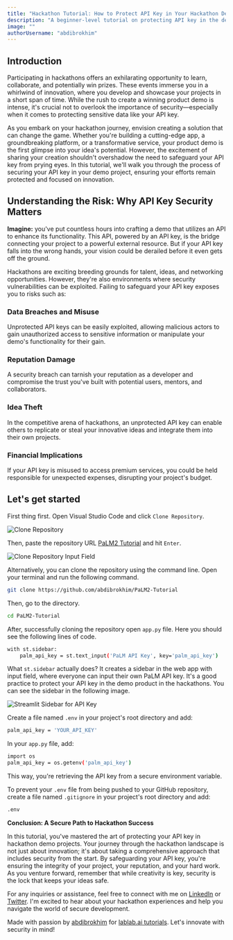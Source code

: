```yaml
---
title: "Hackathon Tutorial: How to Protect API Key in Your Hackathon Demo"
description: "A beginner-level tutorial on protecting API key in the demo product in the hackathons."
image: ""
authorUsername: "abdibrokhim"
---
```


## Introduction

Participating in hackathons offers an exhilarating opportunity to learn, collaborate, and potentially win prizes. These events immerse you in a whirlwind of innovation, where you develop and showcase your projects in a short span of time. While the rush to create a winning product demo is intense, it's crucial not to overlook the importance of security—especially when it comes to protecting sensitive data like your API key.

As you embark on your hackathon journey, envision creating a solution that can change the game. Whether you're building a cutting-edge app, a groundbreaking platform, or a transformative service, your product demo is the first glimpse into your idea's potential. However, the excitement of sharing your creation shouldn't overshadow the need to safeguard your API key from prying eyes. In this tutorial, we'll walk you through the process of securing your API key in your demo project, ensuring your efforts remain protected and focused on innovation.


## Understanding the Risk: Why API Key Security Matters

**Imagine:** you've put countless hours into crafting a demo that utilizes an API to enhance its functionality. This API, powered by an API key, is the bridge connecting your project to a powerful external resource. But if your API key falls into the wrong hands, your vision could be derailed before it even gets off the ground.

Hackathons are exciting breeding grounds for talent, ideas, and networking opportunities. However, they're also environments where security vulnerabilities can be exploited. Failing to safeguard your API key exposes you to risks such as:

### Data Breaches and Misuse

Unprotected API keys can be easily exploited, allowing malicious actors to gain unauthorized access to sensitive information or manipulate your demo's functionality for their gain.

### Reputation Damage

A security breach can tarnish your reputation as a developer and compromise the trust you've built with potential users, mentors, and collaborators.

### Idea Theft

In the competitive arena of hackathons, an unprotected API key can enable others to replicate or steal your innovative ideas and integrate them into their own projects.

### Financial Implications

If your API key is misused to access premium services, you could be held responsible for unexpected expenses, disrupting your project's budget.


## Let's get started

First thing first. Open Visual Studio Code and click `Clone Repository`.

<Img src="https://iili.io/HDjZYZX.png" alt="Clone Repository" caption="Clone Repository"/>

Then, paste the repository URL [PaLM2 Tutorial](https://github.com/abdibrokhim/PaLM2-Tutorial) and hit `Enter`.

<Img src="https://iili.io/HDjZ7jt.png" alt="Clone Repository Input Field" caption="Clone Repository Input Field"/>

Alternatively, you can clone the repository using the command line. Open your terminal and run the following command.

```bash
git clone https://github.com/abdibrokhim/PaLM2-Tutorial
```

Then, go to the directory.

```bash
cd PaLM2-Tutorial
```

After, successfully cloning the repository open `app.py` file. Here you should see the following lines of code.

```bash 
with st.sidebar:
    palm_api_key = st.text_input('PaLM API Key', key='palm_api_key')
```

What `st.sidebar` actually does? It creates a sidebar in the web app with input field, where everyone can input their own PaLM API key. 
It's a good practice to protect your API key in the demo product in the hackathons. You can see the sidebar in the following image.

<Img src="https://iili.io/HDjbEFa.png" alt="Streamlit Sidebar for API Key" caption="Streamlit Sidebar for API Key"/>

Create a file named `.env` in your project's root directory and add:

```bash
palm_api_key = 'YOUR_API_KEY'
```

In your `app.py` file, add:

```bash
import os
palm_api_key = os.getenv('palm_api_key')
```
This way, you're retrieving the API key from a secure environment variable.

To prevent your `.env` file from being pushed to your GitHub repository, create a file named `.gitignore` in your project's root directory and add:

```bash
.env
```

**Conclusion: A Secure Path to Hackathon Success**

In this tutorial, you've mastered the art of protecting your API key in hackathon demo projects. Your journey through the hackathon landscape is not just about innovation; it's about taking a comprehensive approach that includes security from the start. By safeguarding your API key, you're ensuring the integrity of your project, your reputation, and your hard work. As you venture forward, remember that while creativity is key, security is the lock that keeps your ideas safe.

For any inquiries or assistance, feel free to connect with me on [LinkedIn](https://linkedin.com/in/abdibrokhim) or [Twitter](https://twitter.com/abdibrokhim). I'm excited to hear about your hackathon experiences and help you navigate the world of secure development.

Made with passion by [abdibrokhim](https://linkedin.com/in/abdibrokhim) for [lablab.ai tutorials](https://lablab.ai/t). Let's innovate with security in mind!

